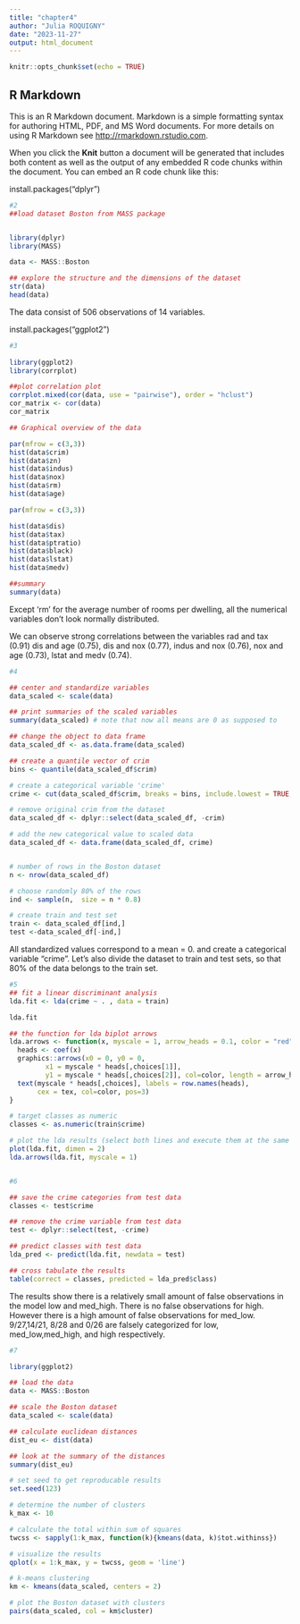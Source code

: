 ```yaml
---
title: "chapter4"
author: "Julia ROQUIGNY"
date: "2023-11-27"
output: html_document
---
```


```r
knitr::opts_chunk$set(echo = TRUE)
```

## R Markdown

This is an R Markdown document. Markdown is a simple formatting syntax for authoring HTML, PDF, and MS Word documents. For more details on using R Markdown see <http://rmarkdown.rstudio.com>.

When you click the **Knit** button a document will be generated that includes both content as well as the output of any embedded R code chunks within the document. You can embed an R code chunk like this:

install.packages("dplyr")

```r
#2 
##load dataset Boston from MASS package 


library(dplyr)
library(MASS)

data <- MASS::Boston

## explore the structure and the dimensions of the dataset 
str(data)
head(data)

```
The data consist of 506 observations of 14 variables. 


install.packages("ggplot2")

```r
#3 
 
library(ggplot2)
library(corrplot)

##plot correlation plot 
corrplot.mixed(cor(data, use = "pairwise"), order = "hclust")
cor_matrix <- cor(data) 
cor_matrix

## Graphical overview of the data 

par(mfrow = c(3,3))
hist(data$crim)
hist(data$zn)
hist(data$indus)
hist(data$nox)
hist(data$rm)
hist(data$age)

par(mfrow = c(3,3))

hist(data$dis)
hist(data$tax)
hist(data$ptratio)
hist(data$black)
hist(data$lstat)
hist(data$medv)

##summary
summary(data)


```
Except 'rm' for the average number of rooms per dwelling, all the numerical variables don't look normally distributed. 

We can observe strong correlations  between the variables rad and tax (0.91) dis and age (0.75), dis and nox (0.77), indus and nox (0.76), nox and age (0.73), lstat and medv (0.74).


```r
#4

## center and standardize variables
data_scaled <- scale(data)

## print summaries of the scaled variables
summary(data_scaled) # note that now all means are 0 as supposed to 

## change the object to data frame
data_scaled_df <- as.data.frame(data_scaled)

## create a quantile vector of crim
bins <- quantile(data_scaled_df$crim)

# create a categorical variable 'crime'
crime <- cut(data_scaled_df$crim, breaks = bins, include.lowest = TRUE, label = c("low", "med_low", "med_high", "high"))

# remove original crim from the dataset
data_scaled_df <- dplyr::select(data_scaled_df, -crim)

# add the new categorical value to scaled data
data_scaled_df <- data.frame(data_scaled_df, crime)


# number of rows in the Boston dataset 
n <- nrow(data_scaled_df)

# choose randomly 80% of the rows
ind <- sample(n,  size = n * 0.8)

# create train and test set
train <- data_scaled_df[ind,]
test <-data_scaled_df[-ind,]


```

All standardized  values correspond to a mean = 0. 
and create a categorical variable “crime”. Let’s also divide the dataset to train and test sets, so that 80% of the data belongs to the train set.




```r
#5 
## fit a linear discriminant analysis
lda.fit <- lda(crime ~ . , data = train)

lda.fit

## the function for lda biplot arrows
lda.arrows <- function(x, myscale = 1, arrow_heads = 0.1, color = "red", tex = 0.75, choices = c(1,2)){
  heads <- coef(x)
  graphics::arrows(x0 = 0, y0 = 0, 
         x1 = myscale * heads[,choices[1]], 
         y1 = myscale * heads[,choices[2]], col=color, length = arrow_heads)
  text(myscale * heads[,choices], labels = row.names(heads), 
       cex = tex, col=color, pos=3)
}

# target classes as numeric
classes <- as.numeric(train$crime)

# plot the lda results (select both lines and execute them at the same time!)
plot(lda.fit, dimen = 2)
lda.arrows(lda.fit, myscale = 1)



```

```r
#6 

## save the crime categories from test data
classes <- test$crime

## remove the crime variable from test data
test <- dplyr::select(test, -crime)

## predict classes with test data
lda_pred <- predict(lda.fit, newdata = test)

## cross tabulate the results
table(correct = classes, predicted = lda_pred$class)

```
The results show there is a relatively small amount of false observations in the model low and med_high. There is no false observations for high. However there is a high amount of false observations for med_low.  
 9/27,14/21, 8/28 and 0/26  are falsely categorized for low, med_low,med_high, and high respectively. 
 
```r
#7

library(ggplot2)

## load the data
data <- MASS::Boston

## scale the Boston dataset 
data_scaled <- scale(data)

## calculate euclidean distances
dist_eu <- dist(data)

## look at the summary of the distances
summary(dist_eu)

# set seed to get reproducable results 
set.seed(123)

# determine the number of clusters
k_max <- 10

# calculate the total within sum of squares
twcss <- sapply(1:k_max, function(k){kmeans(data, k)$tot.withinss})

# visualize the results
qplot(x = 1:k_max, y = twcss, geom = 'line') 

# k-means clustering
km <- kmeans(data_scaled, centers = 2)

# plot the Boston dataset with clusters
pairs(data_scaled, col = km$cluster)

```
 
